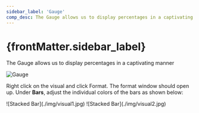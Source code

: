 ```yaml
---
sidebar_label: 'Gauge'
comp_desc: The Gauge allows us to display percentages in a captivating manner
---
```


# {frontMatter.sidebar_label}

The Gauge allows us to display percentages in a captivating manner

![Gauge](./img/gauge.png)

Right click on the visual and click Format. The format window should open up. Under **Bars**, adjust the individual colors of the bars as shown below:

<div class="container">
    <div class="row">
    ![Stacked Bar](./img/visual1.jpg)
    ![Stacked Bar](./img/visual2.jpg)
  </div>
</div>
